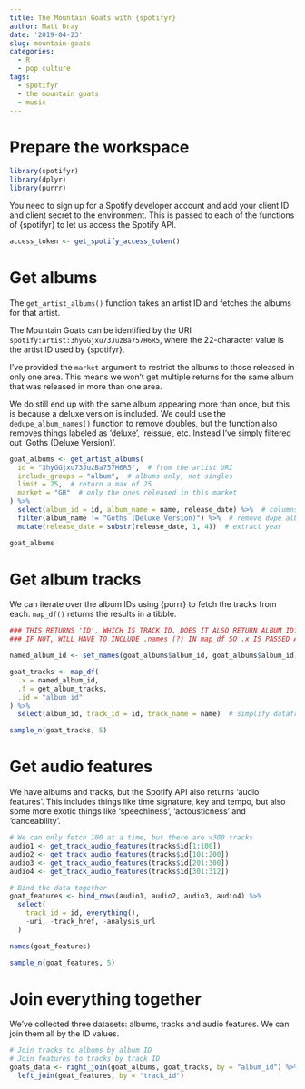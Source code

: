 ```yaml
---
title: The Mountain Goats with {spotifyr}
author: Matt Dray
date: '2019-04-23'
slug: mountain-goats
categories:
  - R
  - pop culture
tags:
  - spotifyr
  - the mountain goats
  - music
---
```


# Prepare the workspace

```r
library(spotifyr)
library(dplyr)
library(purrr)
```

You need to sign up for a Spotify developer account and add your client ID and client secret to the environment. This is passed to each of the functions of {spotifyr} to let us access the Spotify API.

```r
access_token <- get_spotify_access_token()
```

# Get albums

The `get_artist_albums()` function takes an artist ID and fetches the albums for that artist.

The Mountain Goats can be identified by the URI `spotify:artist:3hyGGjxu73JuzBa757H6R5`, where the 22-character value is the artist ID used by {spotifyr}.

I've provided the `market` argument to restrict the albums to those released in only one area. This means we won't get multiple returns for the same album that was released in more than one area.

We do still end up with the same album appearing more than once, but this is because a deluxe version is included. We could use the `dedupe_album_names()` function to remove doubles, but the function also removes things labeled as 'deluxe', 'reissue', etc. Instead I've simply filtered out 'Goths (Deluxe Version)'.

```r
goat_albums <- get_artist_albums(
  id = "3hyGGjxu73JuzBa757H6R5",  # from the artist URI
  include_groups = "album",  # albums only, not singles
  limit = 25,  # return a max of 25
  market = "GB"  # only the ones released in this market
) %>% 
  select(album_id = id, album_name = name, release_date) %>%  # columns of focus
  filter(album_name != "Goths (Deluxe Version)") %>%  # remove dupe album
  mutate(release_date = substr(release_date, 1, 4))  # extract year

goat_albums
```

# Get album tracks

We can iterate over the album IDs using {purrr} to fetch the tracks from each. `map_df()` returns the results in a tibble.

```r

### THIS RETURNS 'ID', WHICH IS TRACK ID. DOES IT ALSO RETURN ALBUM ID? ###
### IF NOT, WILL HAVE TO INCLUDE .names (?) IN map_df SO .x IS PASSED AS THE ALBUM NAME ###

named_album_id <- set_names(goat_albums$album_id, goat_albums$album_id)

goat_tracks <- map_df(
  .x = named_album_id,
  .f = get_album_tracks,
  .id = "album_id"
) %>%
  select(album_id, track_id = id, track_name = name)  # simplify dataframe

sample_n(goat_tracks, 5)
```

# Get audio features

We have albums and tracks, but the Spotify API also returns 'audio features'. This includes things like time signature, key and tempo, but also some more exotic things like 'speechiness', 'actousticness' and 'danceability'.

```r
# We can only fetch 100 at a time, but there are >300 tracks
audio1 <- get_track_audio_features(tracks$id[1:100])
audio2 <- get_track_audio_features(tracks$id[101:200])
audio3 <- get_track_audio_features(tracks$id[201:300])
audio4 <- get_track_audio_features(tracks$id[301:312])

# Bind the data together
goat_features <- bind_rows(audio1, audio2, audio3, audio4) %>% 
  select(
    track_id = id, everything(),
    -uri, -track_href, -analysis_url
  )

names(goat_features)

sample_n(goat_features, 5)
```

# Join everything together

We've collected three datasets: albums, tracks and audio features. We can join them all by the ID values.

```r
# Join tracks to albums by album ID
# Join features to tracks by track ID
goats_data <- right_join(goat_albums, goat_tracks, by = "album_id") %>% 
  left_join(goat_features, by = "track_id")
```

